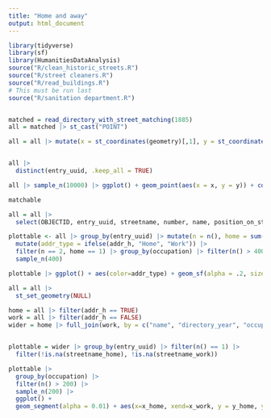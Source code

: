 ```yaml
---
title: "Home and away"
output: html_document
---
```


```r
library(tidyverse)
library(sf)
library(HumanitiesDataAnalysis)
source("R/clean_historic_streets.R")
source("R/street cleaners.R")
source("R/read_buildings.R")
# This must be run last
source("R/sanitation department.R")



```

```r
matched = read_directory_with_street_matching(1885)
all = matched |> st_cast("POINT") 

all = all |> mutate(x = st_coordinates(geometry)[,1], y = st_coordinates(geometry)[,2]) 


all |> 
  distinct(entry_uuid, .keep_all = TRUE)

all |> sample_n(10000) |> ggplot() + geom_point(aes(x = x, y = y)) + coord_equal()

matchable

```

```r
all = all |> 
  select(OBJECTID, entry_uuid, streetname, number, name, position_on_street, side, directory_year, occupation, labeled_black, addr_h, x, y)
```

```r
plottable <- all |> group_by(entry_uuid) |> mutate(n = n(), home = sum(addr_h)) |>
  mutate(addr_type = ifelse(addr_h, "Home", "Work")) |>
  filter(n == 2, home == 1) |> group_by(occupation) |> filter(n() > 400) |> 
  sample_n(400)

plottable |> ggplot() + aes(color=addr_type) + geom_sf(alpha = .2, size=.5) + facet_wrap(~occupation, ncol=6) + scale_color_brewer(type = "qual", palette = 2) + theme_bw() + theme(legend.position = "none") + labs(title = "Home (green) and work (orange) addresses, by occupation, 1885")
```

```r
all = all |>
  st_set_geometry(NULL)

home = all |> filter(addr_h == TRUE)
work = all |> filter(addr_h == FALSE)
wider = home |> full_join(work, by = c("name", "directory_year", "occupation", "entry_uuid"), suffix = c("_home", "_work"))


plottable = wider |> group_by(entry_uuid) |> filter(n() == 1) |>
  filter(!is.na(streetname_home), !is.na(streetname_work)) 

plottable |>
  group_by(occupation) |>
  filter(n() > 200) |>
  sample_n(200) |> 
  ggplot() + 
  geom_segment(alpha = 0.01) + aes(x=x_home, xend=x_work, y = y_home, yend = y_work) + coord_equal() + facet_wrap(~occupation) + geom_point(aes(x = x_home, y = y_home), alpha = 0.01, color='red') + coord_equal()
```
